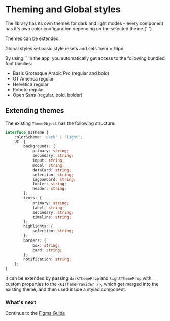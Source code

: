 
<Meta title="Guide/Theming And Globals" />

# Theming and Global styles

<p style={{ fontSize: '1.05rem' }}>
	The library has its own themes for dark and light modes - every component has it's own color configuration depending
	on the selected theme.{' '}
</p>
<p style={{ fontSize: '1.05rem' }}>Themes can be extended</p>
<p style={{ fontSize: '1.05rem' }}>Global styles set basic style resets and sets 1rem = 16px</p>
<p style={{ fontSize: '1.05rem' }}>
	By using `<GlobalStyles />` in the app, you automatically get access to the following bundled font families:
</p>
<ul>
	<li>Basis Grotesque Arabic Pro (regular and bold) </li>
	<li>GT America regular</li>
	<li>Helvetica regular </li>
	<li>Roboto regular</li>
	<li> Open Sans (regular, bold, bolder) </li>
</ul>

## Extending themes

The existing `ThemeObject` has the following structure:

```ts
interface UITheme {
	colorScheme: 'dark' | 'light';
	UI: {
		backgrounds: {
			primary: string;
			secondary: string;
			input: string;
			modal: string;
			dataCard: string;
			selection: string;
			lagoonCard: string;
			footer: string;
			header: string;
		};
		texts: {
			primary: string;
			label: string;
			secondary: string;
			timeline: string;
		};
		highlights: {
			selection: string;
		};
		borders: {
			box: string;
			card: string;
		};
		notification: string;
	};
}
```

It can be extended by passing `darkThemeProp` and `lightThemeProp` with custom properties to the `<UIThemeProvider />`, which get merged into the existing theme, and then used inside a styled component.

### What's next

Continue to the <a href="/?path=/docs/guide-figma--docs"> Figma Guide </a>
